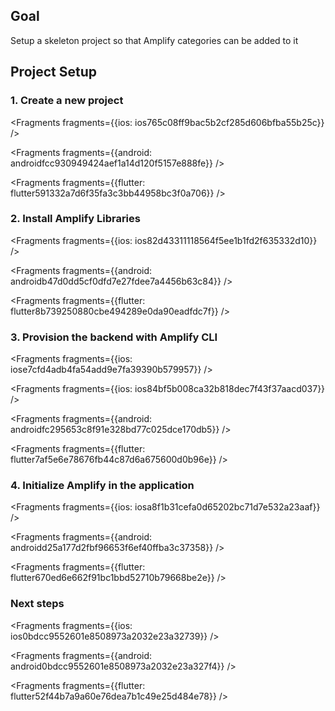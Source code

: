 ## Goal

Setup a skeleton project so that Amplify categories can be added to it

## Project Setup

### 1. Create a new project




<Fragments fragments={{ios: ios765c08ff9bac5b2cf285d606bfba55b25c}} />



<Fragments fragments={{android: androidfcc930949424aef1a14d120f5157e888fe}} />



<Fragments fragments={{flutter: flutter591332a7d6f35fa3c3bb44958bc3f0a706}} />

### 2. Install Amplify Libraries




<Fragments fragments={{ios: ios82d43311118564f5ee1b1fd2f635332d10}} />



<Fragments fragments={{android: androidb47d0dd5cf0dfd7e27fdee7a4456b63c84}} />



<Fragments fragments={{flutter: flutter8b739250880cbe494289e0da90eadfdc7f}} />

### 3. Provision the backend with Amplify CLI




<Fragments fragments={{ios: iose7cfd4adb4fa54add9e7fa39390b579957}} />



<Fragments fragments={{ios: ios84bf5b008ca32b818dec7f43f37aacd037}} />



<Fragments fragments={{android: androidfc295653c8f91e328bd77c025dce170db5}} />



<Fragments fragments={{flutter: flutter7af5e6e78676fb44c87d6a675600d0b96e}} />

### 4. Initialize Amplify in the application




<Fragments fragments={{ios: iosa8f1b31cefa0d65202bc71d7e532a23aaf}} />



<Fragments fragments={{android: androidd25a177d2fbf96653f6ef40ffba3c37358}} />



<Fragments fragments={{flutter: flutter670ed6e662f91bc1bbd52710b79668be2e}} />

### Next steps




<Fragments fragments={{ios: ios0bdcc9552601e8508973a2032e23a32739}} />



<Fragments fragments={{android: android0bdcc9552601e8508973a2032e23a327f4}} />



<Fragments fragments={{flutter: flutter52f44b7a9a60e76dea7b1c49e25d484e78}} />